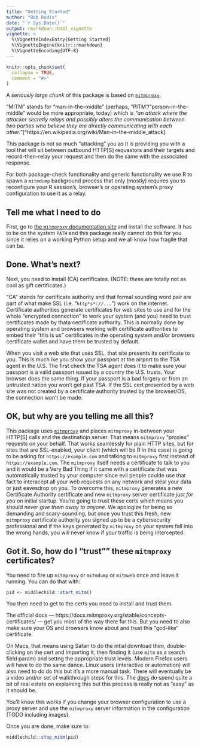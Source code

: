 ```yaml
---
title: "Getting Started"
author: "Bob Rudis"
date: "`r Sys.Date()`"
output: rmarkdown::html_vignette
vignette: >
  %\VignetteIndexEntry{Getting Started}
  %\VignetteEngine{knitr::rmarkdown}
  %\VignetteEncoding{UTF-8}
---
```


```r
knitr::opts_chunk$set(
  collapse = TRUE,
  comment = "#>"
)
```

A _seriously large chunk_ of this package is based on [`mitmproxy`](https://mitmproxy.org/).

"MITM" stands for "man-in-the-middle" (perhaps, "PITM"/"person-in-the-middle" would be more appropriate, today) which is _"an attack where the attacker secretly relays and possibly alters the communication between two parties who believe they are directly communicating with each other."_[^https://en.wikipedia.org/wiki/Man-in-the-middle_attack].

This package is not so much "attacking" you as it is providing you with a tool that will sit between outbound HTTP[S] requestors and their targets and record-then-relay your request and then do the same with the associated response.

For both package-check functionality and generic functionality we use R to spawn a `mitmdump` background process that only (mostly) requires you to reconfigure your R session's, browser's or operating system's proxy configuration to use it as a relay.

## Tell me what I need to do

First, go to [the `mitmproxy` documentation site](https://docs.mitmproxy.org/stable/overview-installation/) and install the software. It has to be on the system `PATH` and this package really cannot do this for you since it relies on a working Python setup and we all know how fragile that can be.

## Done. What's next?

Next, you need to install (CA) certificates. (NOTE: these are totally not as cool as gift certificates.)

"CA" stands for certificate authority and that formal sounding word pair are part of what make SSL (i.e. "`http*s*://...`") work on the internet. Certificate authorities generate certificates for web sites to use and for the whole "encrypted connection" to work your system (and you) need to trust certificates made by thata certificate authority. This is normally done by operating system and browsers working with certificate authorities to embed their "this is us" certificates in the operating system and/or browsers certificate wallet and have them be trusted by default.

When you visit a web site that uses SSL, that site presents its certificate to you. This is much ike you show your passport at the airport to the TSA agent in the U.S. The first check the TSA agent does it to make sure your passport is a valid passport issued by a country the U.S. trusts. Your browser does the same thing. If your passport is a bad forgery or from an untrusted nation you won't get past TSA. If the SSL cert presented by a web site was not created by a certificate authority trusted by the browser/OS, the connection won't be made.

## OK, but why are you telling me all this?

This package uses [`mitmproxy`](https://mitmproxy.org/) and places `mitmproxy` in-between your HTTP[S] calls and the destinatiojn server. That means `mitmproxy` "proxies" requests on your behalf. That works seamlessly for plain HTTP sites, but for sites that are SSL-enabled, your client (which will be R in this case) is going to be asking for `https://example.com` and talking to `mitmproxy` first instead of `https://example.com`. The `mitmproxy` itself needs a certificate to talk to you and it would be a Very Bad Thing if it came with a certificate that was automatically trusted by your computer since evil people coulde use that fact to interacept all your web requests on any network and steal your data or just eavesdrop on you. To overcome this, `mitmproxy` generates a new Certificate Authority certificate and new `mitmproxy` server certificate _just for you_ on initial startup. You're going to trust these certs which means you should _never give them away to anyone_. We apologize for being so demanding and scary-sounding, but once you trust this fresh, new `mitmproxy` certificate authority you signed up to be a cybersecurity professional and if the keys generated by `mitmproxy` on your system fall into the wrong hands, you will never know if your traffic is being intercepted.

## Got it. So, how do I "trust"" these `mitmproxy` certificates?

You need to fire up `mitmproxy` or `mitmdump` or `mitmweb` once and leave it running. You can do that with:

```r
pid <- middlechild::start_mitm()
```

You then need to get to the certs you need to install and trust them.

The official docs &mdash; https://docs.mitmproxy.org/stable/concepts-certificates/ &mdash; get you most of the way there for this. But you need to also make sure your OS and browsers know about and trust this "god-like" certificate.

On Macs, that means using Safari to do the intial download then, double-clicking on the cert and importing it, then finding it (use `mitm` as a search field param) and settng the appropriate trust levels. Modern Firefox users will have to do the same dance. Linux users (interactive or automation) will also need to do do this but it's a more manual task. There will eventually be a video and/or set of walkthrough steps for this. The [docs](https://drive.google.com/open?id=15uNlmsiAGaPHIk5JeSKF7gxHJmO4ABt7) do spend quite a bit of real estate on explaining this but this process is really not as "easy" as it should be.

You'll know this works if you change your browser configuration to use a proxy server and use the `mitmproxy` server information in the configuration (TODO including images).

Once you are done, make sure to:

```r
middlechild::stop_mitm(pid)
```


